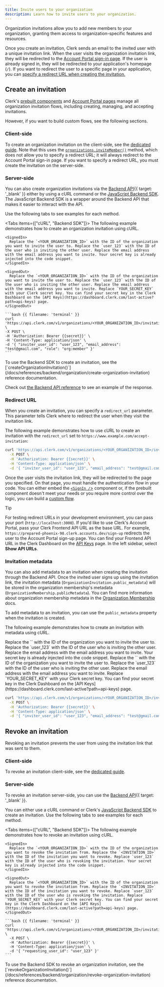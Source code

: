```yaml
---
title: Invite users to your organization
description: Learn how to invite users to your organization.
---
```


Organization invitations allow you to add new members to your organization, granting them access to organization-specific features and resources.

Once you create an invitation, Clerk sends an email to the invited user with a unique invitation link. When the user visits the organization invitation link, they will be redirected to the [Account Portal sign-in page](/docs/customization/account-portal/overview#sign-in). If the user is already signed in, they will be redirected to your application's homepage (`/`). If you want to redirect the user to a specific page in your application, you can [specify a redirect URL when creating the invitation.](#redirect-url)

## Create an invitation

Clerk's [prebuilt components](/docs/components/overview) and [Account Portal pages](/docs/customization/account-portal/overview) manage all organization invitation flows, including creating, managing, and accepting invitations.

However, if you want to build custom flows, see the following sections.

### Client-side

To create an organization invitation on the client-side, see the [dedicated guide](/docs/organizations/inviting-users). Note that this uses the [`organizations.inviteMember()`](/docs/references/javascript/organization/invitations#invite-member) method, which does not allow you to specify a redirect URL; it will always redirect to the Account Portal sign-in page. If you want to specify a redirect URL, you must create the invitation on the server-side.

### Server-side

You can also create organization invitations via the [Backend API](/docs/reference/backend-api/tag/Organization-Invitations#operation/CreateOrganizationInvitation){{ target: '_blank' }} either by using a cURL command or the [JavaScript Backend SDK](/docs/references/backend/overview). The JavaScript Backend SDK is a wrapper around the Backend API that makes it easier to interact with the API.

Use the following tabs to see examples for each method.

<Tabs items={["cURL", "Backend SDK"]}>
  <Tab>
    The following example demonstrates how to create an organization invitation using cURL.

    <SignedIn>
      Replace the `<YOUR_ORGANIZATION_ID>` with the ID of the organization you want to invite the user to. Replace the `user_123` with the ID of the user who is inviting the other user. Replace the email address with the email address you want to invite. Your secret key is already injected into the code snippet.
    </SignedIn>

    <SignedOut>
      Replace the `<YOUR_ORGANIZATION_ID>` with the ID of the organization you want to invite the user to. Replace the `user_123` with the ID of the user who is inviting the other user. Replace the email address with the email address you want to invite. Replace `YOUR_SECRET_KEY` with your Clerk secret key. You can find your secret key in the Clerk Dashboard on the [API Keys](https://dashboard.clerk.com/last-active?path=api-keys) page.
    </SignedOut>

    ```bash {{ filename: 'terminal' }}
    curl 'https://api.clerk.com/v1/organizations/<YOUR_ORGANIZATION_ID>/invitations' \
    -X POST \
    -H 'Authorization: Bearer {{secret}}' \
    -H 'Content-Type: application/json' \
    -d '{ "inviter_user_id": "user_123", "email_address": "test@gmail.com", "role": "org:member" }'
    ```
  </Tab>

  <Tab>
    To use the Backend SDK to create an invitation, see the [`createOrganizationInvitation()`](/docs/references/backend/organization/create-organization-invitation) reference documentation.
  </Tab>
</Tabs>

Check out [the Backend API reference](https://clerk.com/docs/reference/backend-api/tag/Organization-Invitations#operation/CreateOrganizationInvitation) to see an example of the response.

### Redirect URL

When you create an invitation, you can specify a `redirect_url` parameter. This parameter tells Clerk where to redirect the user when they visit the invitation link.

The following example demonstrates how to use cURL to create an invitation with the `redirect_url` set to `https://www.example.com/accept-invitation`:

```bash
curl 'https://api.clerk.com/v1/organizations/<YOUR_ORGANIZATION_ID>/invitations' \
  -X POST \
  -H 'Authorization: Bearer {{secret}}' \
  -H 'Content-Type: application/json' \
  -d '{ "inviter_user_id": "user_123", "email_address": "test@gmail.com", "role": "org:member", "redirect_url": "https://www.example.com/accept-invitation" }'
```

Once the user visits the invitation link, they will be redirected to the page you specified. On that page, you must handle the authentication flow in your code. You can either embed the [`<SignIn /`>](/docs/components/authentication/sign-in) component or, if the prebuilt component doesn't meet your needs or you require more control over the logic, you can build a [custom flow](/docs/organizations/accept-organization-invitations).

> [!TIP]
> For testing redirect URLs in your development environment, you can pass your port (`http://localhost:3000`). If you'd like to use Clerk's Account Portal, pass your Clerk Frontend API URL as the base URL. For example, `https://prepared-phoenix-98.clerk.accounts.dev/sign-up` redirects the user to the Account Portal sign-up page. You can find your Frontend API URL in the Clerk Dashboard on the [API Keys](https://dashboard.clerk.com/last-active?path=api-keys) page. In the left sidebar, select **Show API URLs**.

### Invitation metadata

You can also add metadata to an invitation when creating the invitation through the Backend API. Once the invited user signs up using the invitation link, the invitation metadata (`OrganizationInvitation.public_metadata`) will be stored in the organization membership's metadata (`OrganizationMembership.publicMetadata`). You can find more information about organization membership metadata in the [Organization Membership](/docs/references/javascript/organization-membership) docs.

To add metadata to an invitation, you can use the `public_metadata` property when the invitation is created.

The following example demonstrates how to create an invitation with metadata using cURL.

<SignedIn>
  Replace the `<YOUR_ORGANIZATION_ID>` with the ID of the organization you want to invite the user to. Replace the `user_123` with the ID of the user who is inviting the other user. Replace the email address with the email address you want to invite. Your secret key is already injected into the code snippet.
</SignedIn>

<SignedOut>
  Replace the `<YOUR_ORGANIZATION_ID>` with the ID of the organization you want to invite the user to. Replace the `user_123` with the ID of the user who is inviting the other user. Replace the email address with the email address you want to invite. Replace `YOUR_SECRET_KEY` with your Clerk secret key. You can find your secret key in the Clerk Dashboard on the [API Keys](https://dashboard.clerk.com/last-active?path=api-keys) page.
</SignedOut>

```bash
curl 'https://api.clerk.com/v1/organizations/<YOUR_ORGANIZATION_ID>/invitations' \
  -X POST \
  -H 'Authorization: Bearer {{secret}}' \
  -H 'Content-Type: application/json' \
  -d '{ "inviter_user_id": "user_123", "email_address": "test@gmail.com", "role": "org:member", "public_metadata": {"department": "marketing"} }'
```

## Revoke an invitation

Revoking an invitation prevents the user from using the invitation link that was sent to them.

### Client-side

To revoke an invitation client-side, see the [dedicated guide](/docs/organizations/inviting-users).

### Server-side

To revoke an invitation server-side, you can use the [Backend API](/docs/reference/backend-api/tag/Organization-Invitations#operation/RevokeOrganizationInvitation){{ target: '_blank' }}.

You can either use a cURL command or Clerk's [JavaScript Backend SDK](/docs/references/backend/overview) to create an invitation. Use the following tabs to see examples for each method.

<Tabs items={["cURL", "Backend SDK"]}>
  <Tab>
    The following example demonstrates how to revoke an invitation using cURL.

    <SignedIn>
      Replace the `<YOUR_ORGANIZATION_ID>` with the ID of the organization you want to revoke the invitation from. Replace the `<INVITATION_ID>` with the ID of the invitation you want to revoke. Replace `user_123` with the ID of the user who is revoking the invitation. Your secret key is already injected into the code snippet.
    </SignedIn>

    <SignedOut>
      Replace the `<YOUR_ORGANIZATION_ID>` with the ID of the organization you want to revoke the invitation from. Replace the `<INVITATION_ID>` with the ID of the invitation you want to revoke. Replace `user_123` with the ID of the user who is revoking the invitation. Replace `YOUR_SECRET_KEY` with your Clerk secret key. You can find your secret key in the Clerk Dashboard on the [API Keys](https://dashboard.clerk.com/last-active?path=api-keys) page.
    </SignedOut>

    ```bash {{ filename: 'terminal' }}
    curl 'https://api.clerk.com/v1/organizations/<YOUR_ORGANIZATION_ID>/invitations/<INVITATION_ID>/revoke' \
      -X POST \
      -H 'Authorization: Bearer {{secret}}' \
      -H 'Content-Type: application/json' \
      -d '{ "requesting_user_id": "user_123" }'
    ```
  </Tab>

  <Tab>
    To use the Backend SDK to revoke an organization invitation, see the [`revokeOrganizationInvitation()`](/docs/references/backend/organization/revoke-organization-invitation) reference documentation.
  </Tab>
</Tabs>
